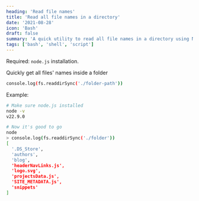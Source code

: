 ```yaml
---
heading: 'Read file names'
title: 'Read all file names in a directory'
date: '2021-08-28'
icon: 'Bash'
draft: false
summary: 'A quick utility to read all file names in a directory using Node.js.'
tags: ['bash', 'shell', 'script']
---
```


Required: `node.js` installation.

Quickly get all files' names inside a folder

```bash
console.log(fs.readdirSync('./folder-path'))
```

Example:

```bash showLineNumbers
# Make sure node.js installed
node -v
v22.9.0

# Now it's good to go
node
> console.log(fs.readdirSync('./folder'))
[
  '.DS_Store',
  'authors',
  'blog',
  'headerNavLinks.js',
  'logo.svg',
  'projectsData.js',
  'SITE_METADATA.js',
  'snippets'
]
```
